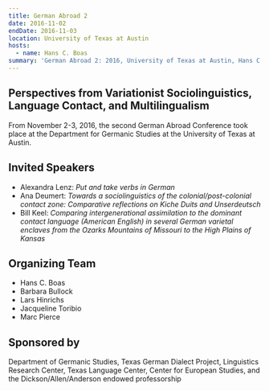 ```yaml
---
title: German Abroad 2
date: 2016-11-02
endDate: 2016-11-03
location: University of Texas at Austin
hosts:
  - name: Hans C. Boas
summary: 'German Abroad 2: 2016, University of Texas at Austin, Hans C. Boas'
---
```

## Perspectives from Variationist Sociolinguistics, Language Contact, and Multilingualism

From November 2-3, 2016, the second German Abroad Conference took place at the Department for Germanic Studies at the University of Texas at Austin.



## Invited Speakers

* Alexandra Lenz: *Put and take verbs in German*
* Ana Deumert: *Towards a sociolinguistics of the colonial/post-colonial contact zone: Comparative reflections on Kiche Duits and Unserdeutsch*
* Bill Keel: *Comparing intergenerational assimilation to the dominant contact language (American English) in several German varietal enclaves from the Ozarks Mountains of Missouri to the High Plains of Kansas*



## Organizing Team

* Hans C. Boas
* Barbara Bullock
* Lars Hinrichs
* Jacqueline Toribio
* Marc Pierce



## Sponsored by

Department of Germanic Studies, Texas German Dialect Project, Linguistics Research Center, Texas Language Center, Center for European Studies, and the Dickson/Allen/Anderson endowed professorship
